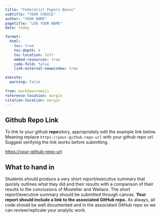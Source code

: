 ```yaml
---
title: "Federalist Papers Bonus"
subtitle: "YOUR CHOICE"
author: "YOUR NAME"
pagetitle: "L06 YOUR NAME"
date: today

format:
  html:
    toc: true
    toc-depth: 4
    toc-location: left
    embed-resources: true
    code-fold: false
    link-external-newwindow: true

execute:
  warning: false
  
from: markdown+emoji
reference-location: margin
citation-location: margin
---
```



::: {.callout-tip icon=false}

## Github Repo Link

To link to your github **repo**sitory, appropriately edit the example link below. Meaning replace `https://your-github-repo-url` with your github repo url. Suggest verifying the link works before submitting.

[https://your-github-repo-url](https://your-github-repo-url)

:::

## What to hand in

Students should produce a very short report/executive summary that quickly outlines what they did and their results with a comparison of their results to the conclusions of Mosteller and Wallace. The short report/executive summary should be submitted through canvas. **Your report should include a link to the associated GitHub repo.** As always, all code should be well documented and in the associated GitHub repo so we can review/replicate your analytic work. 
